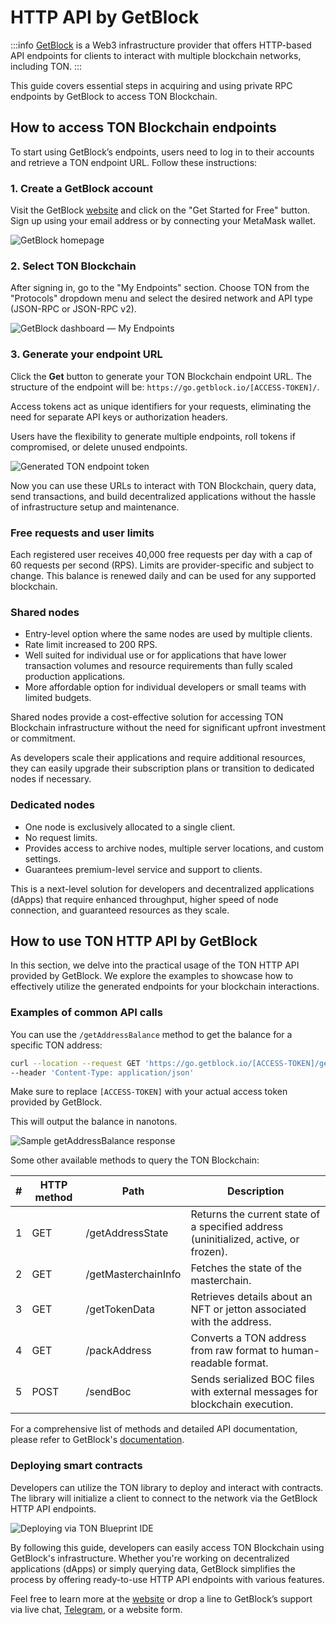 
# HTTP API by GetBlock
:::info
[GetBlock](https://getblock.io/) is a Web3 infrastructure provider that offers HTTP-based API endpoints for clients to interact with multiple blockchain networks, including TON.
:::

This guide covers essential steps in acquiring and using private RPC endpoints by GetBlock to access TON Blockchain.

## How to access TON Blockchain endpoints

To start using GetBlock’s endpoints, users need to log in to their accounts and retrieve a TON endpoint URL. Follow these instructions:

### 1. Create a GetBlock account

Visit the GetBlock [website](https://getblock.io/) and click on the "Get Started for Free" button. Sign up using your email address or by connecting your MetaMask wallet.

![GetBlock homepage](/img/docs/getblock-img/unnamed-2.png)

### 2. Select TON Blockchain

After signing in, go to the "My Endpoints" section. Choose TON from the "Protocols" dropdown menu and select the desired network and API type (JSON-RPC or JSON-RPC v2).

![GetBlock dashboard — My Endpoints](/img/docs/getblock-img/unnamed-4.png)

### 3. Generate your endpoint URL

Click the **Get** button to generate your TON Blockchain endpoint URL. The structure of the endpoint will be: `https://go.getblock.io/[ACCESS-TOKEN]/`.

Access tokens act as unique identifiers for your requests, eliminating the need for separate API keys or authorization headers.

Users have the flexibility to generate multiple endpoints, roll tokens if compromised, or delete unused endpoints.

![Generated TON endpoint token](/img/docs/getblock-img/unnamed-3.png)

Now you can use these URLs to interact with TON Blockchain, query data, send transactions, and build decentralized applications without the hassle of infrastructure setup and maintenance.

### Free requests and user limits

Each registered user receives 40,000 free requests per day with a cap of 60 requests per second (RPS). Limits are provider-specific and subject to change. This balance is renewed daily and can be used for any supported blockchain.

### Shared nodes

- Entry-level option where the same nodes are used by multiple clients.
- Rate limit increased to 200 RPS.
- Well suited for individual use or for applications that have lower transaction volumes and resource requirements than fully scaled production applications.
- More affordable option for individual developers or small teams with limited budgets.

Shared nodes provide a cost-effective solution for accessing TON Blockchain infrastructure without the need for significant upfront investment or commitment.

As developers scale their applications and require additional resources, they can easily upgrade their subscription plans or transition to dedicated nodes if necessary.

### Dedicated nodes

- One node is exclusively allocated to a single client.
- No request limits.
- Provides access to archive nodes, multiple server locations, and custom settings.
- Guarantees premium-level service and support to clients.

This is a next-level solution for developers and decentralized applications (dApps) that require enhanced throughput, higher speed of node connection, and guaranteed resources as they scale.

## How to use TON HTTP API by GetBlock

In this section, we delve into the practical usage of the TON HTTP API provided by GetBlock. We explore the examples to showcase how to effectively utilize the generated endpoints for your blockchain interactions.

### Examples of common API calls

You can use the `/getAddressBalance` method to get the balance for a specific TON address:

```bash
curl --location --request GET 'https://go.getblock.io/[ACCESS-TOKEN]/getAddressBalance?address=EQDXZ2c5LnA12Eum-DlguTmfYkMOvNeFCh4rBD0tgmwjcFI-' \
--header 'Content-Type: application/json'
```

Make sure to replace `[ACCESS-TOKEN]` with your actual access token provided by GetBlock.

This will output the balance in nanotons.

![Sample getAddressBalance response](/img/docs/getblock-img/unnamed-5.png)

Some other available methods to query the TON Blockchain:

| # | HTTP method | Path             | Description                                                                          |
| - | ----------- | ---------------- | ------------------------------------------------------------------------------------ |
| 1 | GET         | /getAddressState | Returns the current state of a specified address (uninitialized, active, or frozen). |
| 2 | GET         | /getMasterchainInfo | Fetches the state of the masterchain.                                             |
| 3 | GET         | /getTokenData    | Retrieves details about an NFT or jetton associated with the address.                |
| 4 | GET         | /packAddress     | Converts a TON address from raw format to human-readable format.                     |
| 5 | POST        | /sendBoc         | Sends serialized BOC files with external messages for blockchain execution.          |

For a comprehensive list of methods and detailed API documentation, please refer to GetBlock's [documentation](https://getblock.io/docs/ton/json-rpc/ton_jsonrpc/).

### Deploying smart contracts

Developers can utilize the TON library to deploy and interact with contracts. The library will initialize a client to connect to the network via the GetBlock HTTP API endpoints.

![Deploying via TON Blueprint IDE](/img/docs/getblock-img/unnamed-6.png)

By following this guide, developers can easily access TON Blockchain using GetBlock's infrastructure. Whether you're working on decentralized applications (dApps) or simply querying data, GetBlock simplifies the process by offering ready-to-use HTTP API endpoints with various features.

Feel free to learn more at the [website](https://getblock.io/) or drop a line to GetBlock’s support via live chat, [Telegram](https://t.me/GetBlock_Support_Bot), or a website form.

<Feedback />

